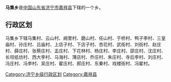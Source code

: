 '''马集乡'''是[[中华人民共和国|中国]][[山东省|山东省]][[济宁市|济宁市]][[嘉祥县|嘉祥县]]下辖的一个乡。

== 行政区划 ==

马集乡下辖马集村、云山村、阙里村、磨山村、任山村、于桥村、鸭子李村、三皇庙村、孙庄村、吕庙村、上店子村、下店子村、杏花村、武街村、刘街村、赵庄村、薛庄村、张蔡庄村、孟庄村、下花林村、杨庄村、李庄村、邵庄村、沈庄村、长坦纸坊村、西大李村、马海村、薄店村、乔庄村、朱庄村、寺后李村、刘庄村、冯庄村、冯李村、吴庄村、翟庄村、郝庄村、东秦村、戏楼街村、冯翟村。

{{山东小作品}}
{{嘉祥县行政区划}}

[[Category:济宁乡级行政区划|Category:济宁乡级行政区划]]
[[Category:嘉祥县|Category:嘉祥县]]